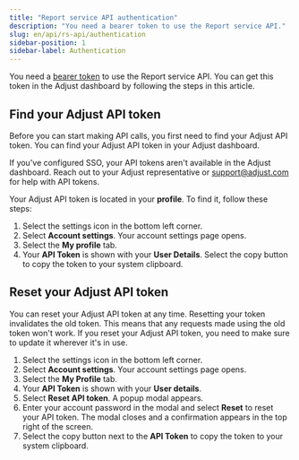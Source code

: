 ```yaml
---
title: "Report service API authentication"
description: "You need a bearer token to use the Report service API."
slug: en/api/rs-api/authentication
sidebar-position: 1
sidebar-label: Authentication
---
```


You need a [bearer token](https://developer.mozilla.org/en-US/docs/Web/HTTP/Authentication) to use the Report service API. You can get this token in the Adjust dashboard by following the steps in this article.

## Find your Adjust API token

Before you can start making API calls, you first need to find your Adjust API token. You can find your Adjust API token in your Adjust dashboard.

<Callout type="important">

If you've configured SSO, your API tokens aren't available in the Adjust dashboard. Reach out to your Adjust representative or support@adjust.com for help with API tokens.

</Callout>

Your Adjust API token is located in your **profile**. To find it, follow these steps:

1. Select the settings icon in the bottom left corner.
2. Select **Account settings**. Your account settings page opens.
3. Select the **My profile** tab.
4. Your **API Token** is shown with your **User Details**. Select the copy button to copy the token to your system clipboard.

## Reset your Adjust API token

You can reset your Adjust API token at any time. Resetting your token invalidates the old token. This means that any requests made using the old token won't work. If you reset your Adjust API token, you need to make sure to update it wherever it's in use.

1. Select the settings icon in the bottom left corner.
2. Select **Account settings**. Your account settings page opens.
3. Select the **My Profile** tab.
4. Your **API Token** is shown with your **User details**.
5. Select **Reset API token**. A popup modal appears.
6. Enter your account password in the modal and select **Reset** to reset your API token. The modal closes and a confirmation appears in the top right of the screen.
7. Select the copy button next to the **API Token** to copy the token to your system clipboard.
